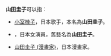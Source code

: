 '''山田圭子'''可以指：
* [[小室桂子|小室桂子]]，日本歌手，本名為'''山田圭子'''。
* {{tsl|ja|丘野かおり|}}，日本女演員，舊藝名為'''山田圭子'''。
* [[山田圭子_(漫畫家)|山田圭子 (漫畫家)]]，日本漫畫家。
{{Disambiguation|Cat=四字日本人名消歧义}}